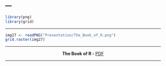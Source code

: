 ---
---

```r
library(png)
library(grid)
```
***

```r
img27 <- readPNG("Presentation/The_Book_of_R.png")
grid.raster(img27)
```

***

<center>
**The Book of R - ** [PDF](https://web.itu.edu.tr/~tokerem/The_Book_of_R.pdf)
<center>

***